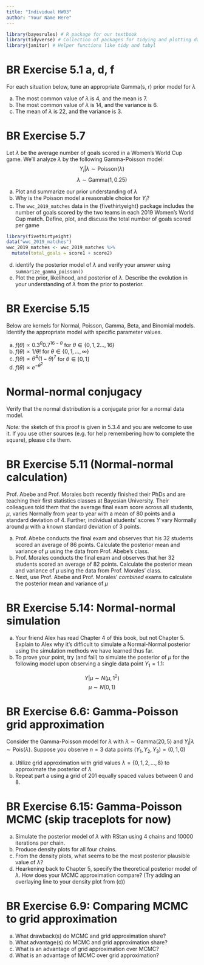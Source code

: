 ```yaml
---
title: "Individual HW03"
author: "Your Name Here"
---
```


```r
library(bayesrules) # R package for our textbook
library(tidyverse) # Collection of packages for tidying and plotting data
library(janitor) # Helper functions like tidy and tabyl
```

# BR Exercise 5.1 a, d, f

For each situation below, tune an appropriate Gamma(s, r) prior model for $\lambda$

(a) The most common value of $\lambda$ is 4, and the mean is 7.
(d) The most common value of $\lambda$ is 14, and the variance is 6.
(f) The mean of $\lambda$ is 22, and the variance is 3.

# BR Exercise 5.7 

Let $\lambda$ be the average number of goals scored in a Women's World Cup game. We'll analyze $\lambda$ by the following Gamma-Poisson model: 
$$Y_i | \lambda \sim \text{Poisson}(\lambda)$$
$$\lambda \sim \text{Gamma}(1, 0.25)$$

(a) Plot and summarize our prior understanding of $\lambda$
(b) Why is the Poisson model a reasonable choice for $Y_i$?
(c) The `wwc_2019_matches` data in the {fivethirtyeight} package includes the number of goals scored by the two teams in each 2019 Women's World Cup match. Define, plot, and discuss the total number of goals scored per game

```r
library(fivethirtyeight)
data("wwc_2019_matches")
wwc_2019_matches <- wwc_2019_matches %>% 
  mutate(total_goals = score1 + score2)
```

(d) identify the posterior model of $\lambda$ and verify your answer using `summarize_gamma_poisson()`
(e) Plot the prior, likelihood, and posterior of $\lambda$. Describe the evolution in your understanding of $\lambda$ from the prior to posterior. 

# BR Exercise 5.15

Below are kernels for Normal, Poisson, Gamma, Beta, and Binomial models. Identify the appropriate model with specific parameter values.

(a) $f(\theta) \propto 0.3^\theta 0.7^{16 - \theta}$ for $\theta \in \{0, 1, 2 ..., 16\}$
(b) $f(\theta) \propto 1/\theta!$ for $\theta \in \{0, 1, ..., \infty\}$
(c) $f(\theta) \propto \theta^4(1-\theta)^7$ for $\theta \in [0,1]$
(d) $f(\theta) \propto e^{-\theta^2}$

# Normal-normal conjugacy

Verify that the normal distribution is a conjugate prior for a normal data model. 

*Note:* the sketch of this proof is given in 5.3.4 and you are welcome to use it. If you use other sources (e.g. for help remembering how to complete the square), please cite them. 

# BR Exercise 5.11 (Normal-normal calculation) 

Prof. Abebe and Prof. Morales both recently finished their PhDs and are teaching their first statistics classes at Bayesian University. Their colleagues told them that the average final exam score across all students, $\mu$, varies Normally from year to year with a mean of 80 points and a standard deviation of 4. Further, individual students’ scores $Y$ vary Normally around $\mu$ with a known standard deviation of 3 points.

(a) Prof. Abebe conducts the final exam and observes that his 32 students scored an average of 86 points. Calculate the posterior mean and variance of $\mu$ using the data from Prof. Abebe’s class.
(b) Prof. Morales conducts the final exam and observes that her 32 students scored an average of 82 points. Calculate the posterior mean and variance of $\mu$ using the data from Prof. Morales’ class.
(c) Next, use Prof. Abebe and Prof. Morales’ _combined_ exams to calculate the posterior mean and variance of $\mu$

# BR Exercise 5.14: Normal-normal simulation

(a) Your friend Alex has read Chapter 4 of this book, but not Chapter 5. Explain to Alex why it’s difficult to simulate a Normal-Normal posterior using the simulation methods we have learned thus far.
(b) To prove your point, try (and fail) to simulate the posterior of $\mu$ for the following model upon observing a single data point  $Y_1 = 1.1$: 

$$Y | \mu \sim N(\mu, 1^2)$$ 
$$\mu \sim N(0,1)$$

# BR Exercise 6.6: Gamma-Poisson grid approximation

Consider the Gamma-Poisson model for $\lambda$ with $\lambda \sim \text{Gamma}(20, 5)$ and $Y_i | \lambda \sim \text{Pois}(\lambda)$. Suppose you observe $n=3$ data points $(Y_1, Y_2, Y_3) = (0, 1, 0)$

(a) Utilize grid approximation with grid values $\lambda = \{0, 1, 2, ..., 8\}$ to approximate the posterior of $\lambda$
(b) Repeat part a using a grid of 201 equally spaced values between 0 and 8.


# BR Exercise 6.15: Gamma-Poisson MCMC (skip traceplots for now)

(a) Simulate the posterior model of $\lambda$ with RStan using 4 chains and 10000 iterations per chain.
(b) Produce density plots for all four chains.
(c) From the density plots, what seems to be the most posterior plausible value of $\lambda$?
(d) Hearkening back to Chapter 5, specify the theoretical posterior model of $\lambda$. How does your MCMC approximation compare? (Try adding an overlaying line to your density plot from (c))


# BR Exercise 6.9: Comparing MCMC to grid approximation

(a) What drawback(s) do MCMC and grid approximation share?
(b) What advantage(s) do MCMC and grid approximation share?
(c) What is an advantage of grid approximation over MCMC?
(d) What is an advantage of MCMC over grid approximation?


